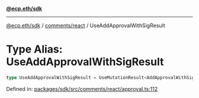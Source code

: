 [**@ecp.eth/sdk**](../../../index.mdx)

***

[@ecp.eth/sdk](/sdk-reference/index.mdx) / [comments/react](/sdk-reference/comments/react/index.mdx) / UseAddApprovalWithSigResult

# Type Alias: UseAddApprovalWithSigResult

```ts
type UseAddApprovalWithSigResult = UseMutationResult<AddApprovalWithSigResult, Error, UseAddApprovalWithSigParams>;
```

Defined in: [packages/sdk/src/comments/react/approval.ts:112](https://github.com/ecp-eth/comments-monorepo/blob/main/packages/sdk/src/comments/react/approval.ts#L112)
